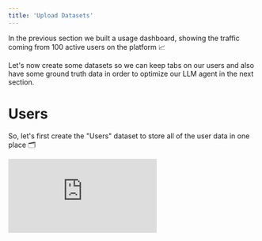 ```yaml
---
title: 'Upload Datasets'
---
```


In the previous section we built a usage dashboard,
showing the traffic coming from 100 active users on the platform 📈

Let's now create some datasets so we can keep tabs on our users
and also have some ground truth data in order to optimize our LLM agent in the next section.

# Users

So, let's first create the "Users" dataset to store all of the user data in one place 🗂️

<div
  style={{
    position: 'relative',
    paddingBottom: '56.25%', // 16:9 ratio
    height: 0,
  }}
>
  <iframe
    style={{
      position: 'absolute',
      top: 0,
      left: 0,
      width: '100%',
      height: '100%',
    }}
    src="https://www.youtube.com/embed/94JjxO5LZtI"
    frameBorder="0"
    allow="accelerometer; autoplay; clipboard-write; encrypted-media; gyroscope; picture-in-picture"
    allowFullScreen
  />
</div>

## Upload

We have exported these details to
[users.json](https://github.com/unifyai/demos/blob/main/marking_assistant/data/users.json).
We can easily upload this to the platform via the Python client.

Let's add imports,

```python
import os
import wget
import json
import unify
```

activate the project,

```python
unify.activate("MarkingAssistant")
```

download the data,

```python
if not os.path.exists("users.json"):
    wget.download(
        "https://github.com/unifyai/demos/"
        "raw/refs/heads/main/marking_assistant/"
        "data/users.json"
    )
```

and read the data.

```python
with open("users.json", "r") as f:
    users = json.load(f)
```

We can then create a dataset like so:

```python
users_dataset = unify.Dataset(users, name="Users")
```

It's good practice to use `.sync()` when uploading,
as this performs a bi-directional sync,
and uploads/downloads data to achieve the superset both locally and upstream.

```python
users_dataset.sync()
```

In this case the dataset did not exist upstream,
and so `.sync()` was equivalent to calling `.upload()`.

## Analyze

Let's now create a new `Dataset` Tab in our interface,
and set the context of the *entire tab* to `Datasets`
such that all tables will only have access to this context.
The only datasets, `Users`, is then loaded into the table automatically.

<Accordion title="Expand">
<img class="dark-light" width="100%" src="https://raw.githubusercontent.com/unifyai/unifyai.github.io/refs/heads/main/img/externally_linked/docs/demo_datasets_create_tab.gif"/>
click image to maximize
</Accordion>

### Sort Surnames

We can sort the data alphabetically if we want the data to be more structured.

<Accordion title="Expand">
<img class="dark-light" width="100%" src="https://raw.githubusercontent.com/unifyai/unifyai.github.io/refs/heads/main/img/externally_linked/docs/demo_datasets_sort_users.gif"/>
click image to maximize
</Accordion>

### Search for Students

We can also search for any student in the search bar.

<Accordion title="Expand">
<img class="dark-light" width="100%" src="https://raw.githubusercontent.com/unifyai/unifyai.github.io/refs/heads/main/img/externally_linked/docs/demo_datasets_global_search.gif"/>
click image to maximize
</Accordion>

# Test Set

Before we deploy an agent to mark the user answers in production,
we need to be able to evaluate the agent performance.
This is what a test set is for,
matching agent *inputs* with desired agent *outputs*.

<div
  style={{
    position: 'relative',
    paddingBottom: '56.25%', // 16:9 ratio
    height: 0,
  }}
>
  <iframe
    style={{
      position: 'absolute',
      top: 0,
      left: 0,
      width: '100%',
      height: '100%',
    }}
    src="https://www.youtube.com/embed/YmScUwJ1ulw"
    frameBorder="0"
    allow="accelerometer; autoplay; clipboard-write; encrypted-media; gyroscope; picture-in-picture"
    allowFullScreen
  />
</div>

## Upload

Let's assume we have a dataset of questions,
answers and the *correct* number of marks to award for each answer,
that an expert marker has provided,
alongside their rationale for awarding this number of marks.

In our case, this was synthetically generated by OpenAI's o1 via
[this script](https://github.com/unifyai/demos/blob/main/ai_tutor/generate_data.py),
but for the sake of example, we can assume it was generated by expert human markers.

The data was then organized into a test set using
[this script](https://github.com/unifyai/demos/blob/main/marking_assistant/generate_test_dataset.py),
and the resultant data is saved in [test_set.json](https://github.com/unifyai/demos/blob/main/marking_assistant/data/test_set.json).

As before, lets download the data,

```python
if not os.path.exists("users.json"):
    wget.download(
        "https://github.com/unifyai/demos/"
        "raw/refs/heads/main/marking_assistant/"
        "data/test_set.json"
    )
```

read the data,

```python
with open("test_set.json", "r") as f:
    test_set = json.load(f)
```

create a dataset,

```python
test_set = unify.Dataset(test_set, name="TestSet")
```

and upload it into the platform.

```python
test_set.sync()
```

### Sub-Datasets

Whilst we're improving our LLM agent (next section),
we won't necessarily want to test against **all** 321 examples **every time**.
This would be both very costly and very time consuming,
and needlessly wasteful early on,
when a handful of examples will suffice to point us in the right direction.

Therefore, let's create some subsets of the full test dataset.
Let's start with 10 examples,
and then double up to 160 (almost half the full size).
The test set has already been shuffled,
so we can simply take increasing slices starting from the beginning.

```python
for size in [10, 20, 40, 80, 160]:
    test_set[0:size].set_name(f"TestSet{size}").sync()
```

## Analyze

Let's now analyze the test datasets, to verify everything is as it should be  🔍

### Check Slices

Let's take a look at our different dataset slices.

Each sub-dataset contains the **same** logs as the main dataset,
and as every other overlapping sub-dataset.
For example,
any in-place updates to the logs will be reflected in **all** datasets.

<Accordion title="Expand">
<img class="dark-light" width="100%" src="https://raw.githubusercontent.com/unifyai/unifyai.github.io/refs/heads/main/img/externally_linked/docs/demo_datasets_sub_test_sets.gif"/>
click image to maximize
</Accordion>

### Verify All Data is Present

Let's verify that all of the data is present, as expected.
We should have a total of three papers, as per this
[original PDF](),
and as per the parsed representation we extracted
[here]().
We can confirm this by grouping by the papers.

{/* GIF */}

Each paper should have a set number of questions.
Checking the PDF, we can see that:
Paper 1 -> X Questions
Paper 2 -> Y Questions
Paper 3 -> Z Questions


Let's verify this is correct,
by *also* grouping by the question number,
and unfolding the nested group.

{/* GIF */}

Finally, each question should have `N+1` candidate answers,
where `N` is the number of available marks: `[0, 1, ..., N]`.
Let's verify this is correct,
by adding the `available_marks` column,
and verifying that the group sizes are all equal to `available_marks + 1`.

{/* GIF */}

It seems as though the data is all formatted as we expected it to be,
and the 321 ground truth examples do indeed exhaustively fill all possible marks
for all questions across all papers ✅

That's it, we're now ready to implement our LLM agent,
and start iterating to improve the performance! 🔁